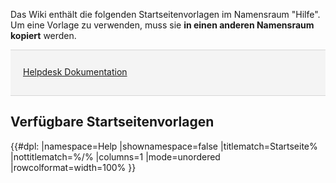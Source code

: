 <noinclude>Das Wiki enthält die folgenden Startseitenvorlagen im Namensraum "Hilfe". Um eine Vorlage zu verwenden, muss sie '''in einen anderen Namensraum kopiert''' werden.


<div style="border-top: 1px solid #00000020; border-bottom: 1px solid #00000020; padding:10px; background:#f4f4f4">[https://de.wiki.bluespice.com/wiki/Handbuch:Startseitenvorlagen <span class="bi bi-arrow-right-circle" style="font-size:1.4em; vertical-align:middle; padding:0 5px"></span>  Helpdesk Dokumentation]</div>

==Verfügbare Startseitenvorlagen==

{{#dpl:
|namespace=Help
|shownamespace=false
|titlematch=Startseite%
|nottitlematch=%/%
|columns=1
|mode=unordered
|rowcolformat=width=100%
}}
</noinclude>